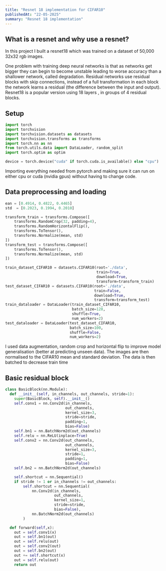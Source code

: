 ```yaml
---
title: "Resnet 18 implementation for CIFAR10"
publishedAt: "22-05-2025"
summary: "Resnet 18 implementation"
---
```

## What is a resnet and why use a resnet?
In this project I built a resnet18 which was trained on a dataset of 50,000 32x32 rgb images.

One problem with training deep neural networks is that as networks get bigger they can begin to become unstable leading to worse accuracy than a shallower network, called degradation.
Residual networks use residual blocks with skip connections, instead of a full transformation in each block the network learns a residual (the difference between the input and output).
Resnet18 is a popular version using 18 layers , in groups of 4 residual blocks.

## Setup
```py
import torch
import torchvision
import torchvision.datasets as datasets
import torchvision.transforms as transforms
import torch.nn as nn
from torch.utils.data import DataLoader, random_split
import torch.optim as optim

device = torch.device("cuda" if torch.cuda.is_available() else "cpu")
```
Importing everything needed from pytorch and making sure it can run on either cpu or cuda (nvidia gpus) without having to change code.
## Data preprocessing and loading
```py
ean = [0.4914, 0.4822, 0.4465]
std  = [0.2023, 0.1994, 0.2010]

transform_train = transforms.Compose([
    transforms.RandomCrop(32, padding=4),
    transforms.RandomHorizontalFlip(),
    transforms.ToTensor(),
    transforms.Normalize(mean, std)
])
transform_test = transforms.Compose([
    transforms.ToTensor(),
    transforms.Normalize(mean, std)
])

train_dataset_CIFAR10 = datasets.CIFAR10(root='./data',
                                         train=True,
                                         download=True,
                                         transform=transform_train)
test_dataset_CIFAR10 = datasets.CIFAR10(root='./data',
                                        train=False,
                                        download=True,
                                        transform=transform_test)
train_dataloader = DataLoader(train_dataset_CIFAR10,
                              batch_size=128,
                              shuffle=True,
                              num_workers=2)
test_dataloader = DataLoader(test_dataset_CIFAR10,
                             batch_size=100,
                             shuffle=False,
                             num_workers=2)
```
I used data augmentation, random crop and horizontal flip to improve model generalisation (better at predicting unseen data).
The images are then normalised to the CIFAR10 mean and standard deviation. The data is then batched to decrease train time

## Basic residual block
```python
class BasicBlock(nn.Module):
  def __init__(self, in_channels, out_channels, stride=1):
    super(BasicBlock, self).__init__()
    self.conv1 = nn.Conv2d(in_channels,
                           out_channels,
                           kernel_size=3,
                           stride=stride,
                           padding=1,
                           bias=False)
    self.bn1 = nn.BatchNorm2d(out_channels)
    self.relu = nn.ReLU(inplace=True)
    self.conv2 = nn.Conv2d(out_channels,
                           out_channels,
                           kernel_size=3,
                           stride=1,
                           padding=1,
                           bias=False)
    self.bn2 = nn.BatchNorm2d(out_channels)

    self.shortcut = nn.Sequential()
    if stride != 1 or in_channels != out_channels:
        self.shortcut = nn.Sequential(
            nn.Conv2d(in_channels,
                      out_channels,
                      kernel_size=1,
                      stride=stride,
                      bias=False),
            nn.BatchNorm2d(out_channels)
        )

  def forward(self,x):
    out = self.conv1(x)
    out = self.bn1(out)
    out = self.relu(out)
    out = self.conv2(out)
    out = self.bn2(out)
    out += self.shortcut(x)
    out = self.relu(out)
    return out
```
